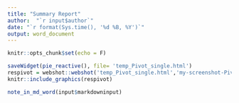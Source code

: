 ---
title: "Summary Report"
author:  "`r input$author`"
date: "`r format(Sys.time(), '%d %B, %Y')`"
output: word_document
---
```{r setup, include=FALSE}
knitr::opts_chunk$set(echo = F)
```



```{r Interval1, out.width = "510px"}
saveWidget(pie_reactive(), file= 'temp_Pivot_single.html')
respivot = webshot::webshot('temp_Pivot_single.html','my-screenshot-Pivot_single.png', zoom = 1.2)
knitr::include_graphics(respivot)
```


```{r Interval2, warning = FALSE}
note_in_md_word(input$markdowninput)
```